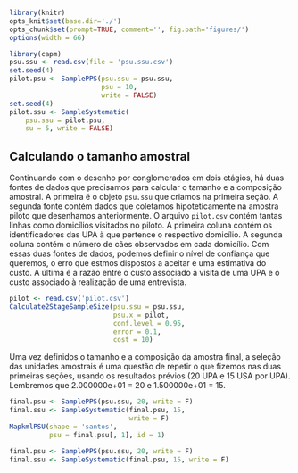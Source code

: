```r
library(knitr)
opts_knit$set(base.dir='./')
opts_chunk$set(prompt=TRUE, comment='', fig.path='figures/')
options(width = 66)
```

```r
library(capm)
psu.ssu <- read.csv(file = 'psu.ssu.csv')
set.seed(4)
pilot.psu <- SamplePPS(psu.ssu = psu.ssu,
                       psu = 10,
                       write = FALSE)
set.seed(4)
pilot.ssu <- SampleSystematic(
    psu.ssu = pilot.psu,
    su = 5, write = FALSE)
```

## Calculando o tamanho amostral

Continuando com o desenho por conglomerados em dois etágios, há duas fontes de dados que precisamos para calcular o tamanho e a composição amostral. A primeira é o objeto `psu.ssu` que criamos na primeira seção. A segunda fonte contém dados que coletamos hipoteticamente na amostra piloto que desenhamos anteriormente. O arquivo `pilot.csv` contém tantas linhas como domicílios visitados no piloto. A primeira coluna contém os identificadores das UPA à que pertence o respectivo domicílio. A segunda coluna contém o número de cães observados em cada domicílio. Com essas duas fontes de dados, podemos definir o nível de confiança que queremos, o erro que estmos dispostos a aceitar e uma estimativa do custo. A última é a razão entre o custo associado à visita de uma UPA e o custo associado à realização de uma entrevista.  

```r
pilot <- read.csv('pilot.csv')
Calculate2StageSampleSize(psu.ssu = psu.ssu, 
                          psu.x = pilot,
                          conf.level = 0.95,
                          error = 0.1,
                          cost = 10)
```

Uma vez definidos o tamanho e a composição da amostra final, a seleção das unidades amostrais é uma questão de repetir o que fizemos nas duas primeiras seções, usando os resultados prévios (20 UPA e 15 USA por UPA). Lembremos que 2.000000e+01 = 20 e 1.500000e+01 = 15.

```r
final.psu <- SamplePPS(psu.ssu, 20, write = F)
final.ssu <- SampleSystematic(final.psu, 15,
                              write = F)
MapkmlPSU(shape = 'santos',
          psu = final.psu[, 1], id = 1)
```

```r
final.psu <- SamplePPS(psu.ssu, 20, write = F)
final.ssu <- SampleSystematic(final.psu, 15, write = F)
```

